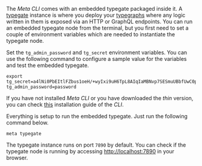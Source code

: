 The _Meta CLI_ comes with an embedded typegate packaged inside it. A [typegate](/docs/reference/typegate) instance is where you deploy your [typegraphs](/docs/reference/typegraph) where any logic written in them is exposed via an HTTP or GraphQL endpoints. You can run an embedded typegate node from the terminal, but you first need to set a couple of environment variables which are needed to instantiate the typegate node.

Set the `tg_admin_password` and `tg_secret` environment variables. You can use the following command to configure a sample value for the variables and test the embedded typegate.

```shell
export tg_secret=a4lNi0PbEItlFZbus1oeH/+wyIxi9uH6TpL8AIqIaMBNvp7SESmuUBbfUwC0prxhGhZqHw8vMDYZAGMhSZ4fLw== tg_admin_password=password
```

If you have not installed _Meta CLI_ or you have downloaded the _thin_ version, you can check [this](/docs/reference/meta-cli#Installation) installation guide of the _CLI_.

Everything is setup to run the embedded typegate. Just run the following command below.

```shell
meta typegate
```

The typegate instance runs on port `7890` by default. You can check if the typegate node is running by accessing [http://localhost:7890](http://localhost:7890) in your browser.
